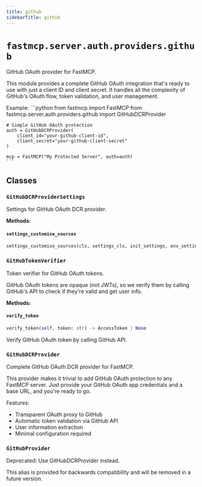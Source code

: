 ```yaml
---
title: github
sidebarTitle: github
---
```


# `fastmcp.server.auth.providers.github`


GitHub OAuth provider for FastMCP.

This module provides a complete GitHub OAuth integration that's ready to use
with just a client ID and client secret. It handles all the complexity of
GitHub's OAuth flow, token validation, and user management.

Example:
    ```python
    from fastmcp import FastMCP
    from fastmcp.server.auth.providers.github import GitHubDCRProvider

    # Simple GitHub OAuth protection
    auth = GitHubDCRProvider(
        client_id="your-github-client-id",
        client_secret="your-github-client-secret"
    )

    mcp = FastMCP("My Protected Server", auth=auth)
    ```


## Classes

### `GitHubDCRProviderSettings` <sup><a href="https://github.com/jlowin/fastmcp/blob/main/src/fastmcp/server/auth/providers/github.py#L47" target="_blank"><Icon icon="github" style="width: 14px; height: 14px;" /></a></sup>


Settings for GitHub OAuth DCR provider.


**Methods:**

#### `settings_customise_sources` <sup><a href="https://github.com/jlowin/fastmcp/blob/main/src/fastmcp/server/auth/providers/github.py#L58" target="_blank"><Icon icon="github" style="width: 14px; height: 14px;" /></a></sup>

```python
settings_customise_sources(cls, settings_cls, init_settings, env_settings, dotenv_settings, file_secret_settings)
```

### `GitHubTokenVerifier` <sup><a href="https://github.com/jlowin/fastmcp/blob/main/src/fastmcp/server/auth/providers/github.py#L88" target="_blank"><Icon icon="github" style="width: 14px; height: 14px;" /></a></sup>


Token verifier for GitHub OAuth tokens.

GitHub OAuth tokens are opaque (not JWTs), so we verify them
by calling GitHub's API to check if they're valid and get user info.


**Methods:**

#### `verify_token` <sup><a href="https://github.com/jlowin/fastmcp/blob/main/src/fastmcp/server/auth/providers/github.py#L110" target="_blank"><Icon icon="github" style="width: 14px; height: 14px;" /></a></sup>

```python
verify_token(self, token: str) -> AccessToken | None
```

Verify GitHub OAuth token by calling GitHub API.


### `GitHubDCRProvider` <sup><a href="https://github.com/jlowin/fastmcp/blob/main/src/fastmcp/server/auth/providers/github.py#L193" target="_blank"><Icon icon="github" style="width: 14px; height: 14px;" /></a></sup>


Complete GitHub OAuth DCR provider for FastMCP.

This provider makes it trivial to add GitHub OAuth protection to any
FastMCP server. Just provide your GitHub OAuth app credentials and
a base URL, and you're ready to go.

Features:
- Transparent OAuth proxy to GitHub
- Automatic token validation via GitHub API
- User information extraction
- Minimal configuration required


### `GitHubProvider` <sup><a href="https://github.com/jlowin/fastmcp/blob/main/src/fastmcp/server/auth/providers/github.py#L320" target="_blank"><Icon icon="github" style="width: 14px; height: 14px;" /></a></sup>


Deprecated: Use GitHubDCRProvider instead.

This alias is provided for backwards compatibility and will be removed in a future version.


